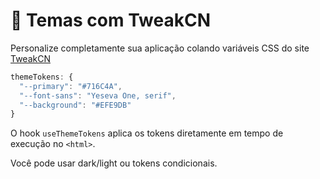 # 🎨 Temas com TweakCN

Personalize completamente sua aplicação colando variáveis CSS do site [TweakCN](https://tweakcn.com)

```ts
themeTokens: {
  "--primary": "#716C4A",
  "--font-sans": "Yeseva One, serif",
  "--background": "#EFE9DB"
}
```

O hook `useThemeTokens` aplica os tokens diretamente em tempo de execução no `<html>`.

Você pode usar dark/light ou tokens condicionais.